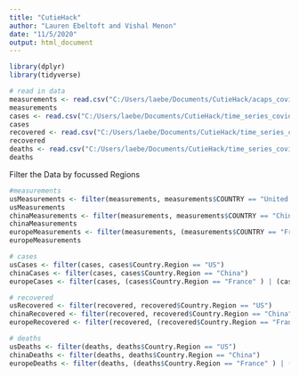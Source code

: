 ```yaml
---
title: "CutieHack"
author: "Lauren Ebeltoft and Vishal Menon"
date: "11/5/2020"
output: html_document
---
```

```r
library(dplyr)
library(tidyverse)
```
```r
# read in data
measurements <- read.csv("C:/Users/laebe/Documents/CutieHack/acaps_covid19_government_measures_dataset.csv")
measurements
cases <- read.csv("C:/Users/laebe/Documents/CutieHack/time_series_covid19_confirmed_global.csv")
cases
recovered <- read.csv("C:/Users/laebe/Documents/CutieHack/time_series_covid19_recovered_global.csv")
recovered
deaths <- read.csv("C:/Users/laebe/Documents/CutieHack/time_series_covid19_deaths_global.csv")
deaths
```

Filter the Data by focussed Regions
```r
#measurements
usMeasurements <- filter(measurements, measurements$COUNTRY == "United States of America")
usMeasurements
chinaMeasurements <- filter(measurements, measurements$COUNTRY == "China")
chinaMeasurements
europeMeasurements <- filter(measurements, (measurements$COUNTRY == "France" ) | (measurements$COUNTRY == "Italy") | (measurements$COUNTRY == "Germany") | (measurements$COUNTRY == "Spain") | (measurements$COUNTRY == "United Kingdom") | (measurements$COUNTRY == "Russian Federation"))
europeMeasurements
```
```r
# cases
usCases <- filter(cases, cases$Country.Region == "US")
chinaCases <- filter(cases, cases$Country.Region == "China")
europeCases <- filter(cases, (cases$Country.Region == "France" ) | (cases$Country.Region == "Italy") | (cases$Country.Region == "Germany") | (cases$Country.Region == "Spain") | (cases$Country.Region == "United Kingdom") | (cases$Country.Region == "Russia"))
```
```r
# recovered
usRecovered <- filter(recovered, recovered$Country.Region == "US")
chinaRecovered <- filter(recovered, recovered$Country.Region == "China")
europeRecovered <- filter(recovered, (recovered$Country.Region == "France" ) | (recovered$Country.Region == "Italy") | (recovered$Country.Region == "Germany") | (recovered$Country.Region == "Spain") | (recovered$Country.Region == "United Kingdom") | recovered$Country.Region == "Russia")
```
```r
# deaths
usDeaths <- filter(deaths, deaths$Country.Region == "US")
chinaDeaths <- filter(deaths, deaths$Country.Region == "China")
europeDeaths <- filter(deaths, (deaths$Country.Region == "France" ) | (deaths$Country.Region == "Italy") | (deaths$Country.Region == "Germany") | (deaths$Country.Region == "Spain") | (deaths$Country.Region == "United Kingdom") | (deaths$Country.Region == "Russia"))
```

